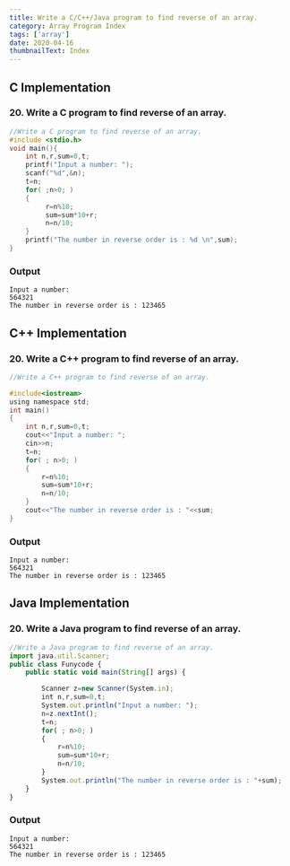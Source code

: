 ```yaml
---
title: Write a C/C++/Java program to find reverse of an array.
category: Array Program Index
tags: ['array']
date: 2020-04-16
thumbnailText: Index
---
```


## C Implementation
### 20. Write a C program to find reverse of an array.
```c
//Write a C program to find reverse of an array.
#include <stdio.h>
void main(){
    int n,r,sum=0,t;
    printf("Input a number: ");
    scanf("%d",&n);
    t=n;
    for( ;n>0; )
    {
         r=n%10;
         sum=sum*10+r;
         n=n/10;
    }
    printf("The number in reverse order is : %d \n",sum);
}
```
### Output
```
Input a number:
564321
The number in reverse order is : 123465
```
## C++ Implementation
### 20. Write a C++ program to find reverse of an array.
```c
//Write a C++ program to find reverse of an array.

#include<iostream>
using namespace std;
int main()
{
    int n,r,sum=0,t;
    cout<<"Input a number: ";
    cin>>n;
    t=n;
    for( ; n>0; )
    {
        r=n%10;
        sum=sum*10+r;
        n=n/10;
    }
    cout<<"The number in reverse order is : "<<sum;
}
```
### Output
```
Input a number:
564321
The number in reverse order is : 123465
```

## Java Implementation
### 20. Write a Java program to find reverse of an array.
```js
//Write a Java program to find reverse of an array.
import java.util.Scanner;
public class Funycode {
    public static void main(String[] args) {

        Scanner z=new Scanner(System.in);
        int n,r,sum=0,t;
        System.out.println("Input a number: ");
        n=z.nextInt();
        t=n;
        for( ; n>0; )
        {
            r=n%10;
            sum=sum*10+r;
            n=n/10;
        }
        System.out.println("The number in reverse order is : "+sum);
    }
}
```
### Output
```
Input a number:
564321
The number in reverse order is : 123465
```
